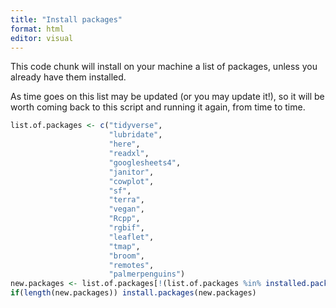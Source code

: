```yaml
---
title: "Install packages"
format: html
editor: visual
---
```


This code chunk will install on your machine a list of packages, unless you already have them installed.

As time goes on this list may be updated (or you may update it!), so it will be worth coming back to this script and running it again, from time to time.

```r
list.of.packages <- c("tidyverse",
                      "lubridate",
                      "here",
                      "readxl",
                      "googlesheets4",
                      "janitor",
                      "cowplot",
                      "sf",
                      "terra",
                      "vegan",
                      "Rcpp",
                      "rgbif",
                      "leaflet",
                      "tmap",
                      "broom",
                      "remotes",
                      "palmerpenguins")
new.packages <- list.of.packages[!(list.of.packages %in% installed.packages()[,"Package"])]
if(length(new.packages)) install.packages(new.packages)
```
